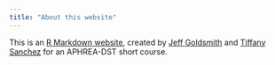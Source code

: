 ```yaml
---
title: "About this website"
---
```


This is an [R Markdown website](http://rmarkdown.rstudio.com/rmarkdown_websites.html), created by [Jeff Goldsmith](http://jeffgoldsmith.com) and [Tiffany Sanchez](https://www.publichealth.columbia.edu/people/our-faculty/trs2111) for an APHREA-DST short course.


